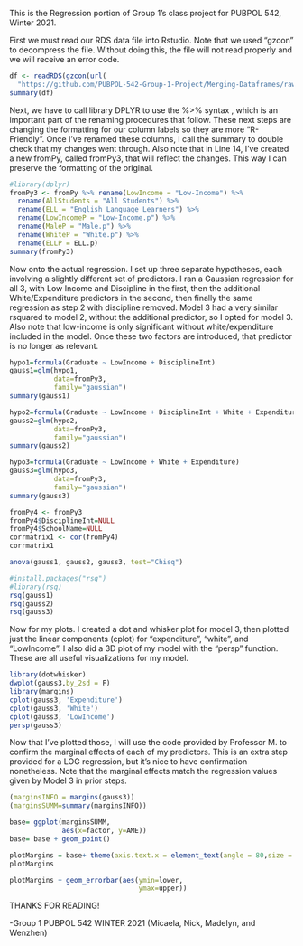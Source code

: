 This is the Regression portion of Group 1's class project for PUBPOL 542, Winter 2021.  


First we must read our RDS data file into Rstudio.  Note that we used "gzcon" to decompress the file. Without doing this, the file will not read properly and we will receive an error code.  
```r
df <- readRDS(gzcon(url(
  "https://github.com/PUBPOL-542-Group-1-Project/Merging-Dataframes/raw/main/datafiles/finaldata.RDS")))
summary(df)
```

Next, we have to call library DPLYR to use the %>% syntax , which is an important part of the renaming procedures that follow.  These next steps are changing the formatting for our column labels so they are more "R-Friendly". Once I've renamed these columns, I call the summary to double check that my changes went through. Also note that in Line 14, I've created a new fromPy, called fromPy3, that will reflect the changes.  This way I can preserve the formatting of the original.  
```r
#library(dplyr)
fromPy3 <- fromPy %>% rename(LowIncome = "Low-Income") %>% 
  rename(AllStudents = "All Students") %>% 
  rename(ELL = "English Language Learners") %>%
  rename(LowIncomeP = "Low-Income.p") %>%
  rename(MaleP = "Male.p") %>%
  rename(WhiteP = "White.p") %>%
  rename(ELLP = ELL.p)
summary(fromPy3)
```
Now onto the actual regression.  I set up three separate hypotheses, each involving a slightly different set of predictors.  I ran a Gaussian regression for all 3, with Low Income and Discipline in the first, then the additional White/Expenditure predictors in the second, then finally the same regression as step 2 with discipline removed.  Model 3 had a very similar rsquared to model 2, without the additional predictor, so I opted for model 3. Also note that low-income is only significant without white/expenditure included in the model.  Once these two factors are introduced, that predictor is no longer as relevant.    
```r
hypo1=formula(Graduate ~ LowIncome + DisciplineInt)
gauss1=glm(hypo1, 
           data=fromPy3,
           family="gaussian")
summary(gauss1)

hypo2=formula(Graduate ~ LowIncome + DisciplineInt + White + Expenditure)
gauss2=glm(hypo2,
           data=fromPy3,
           family="gaussian")
summary(gauss2)

hypo3=formula(Graduate ~ LowIncome + White + Expenditure)
gauss3=glm(hypo3,
           data=fromPy3,
           family="gaussian")
summary(gauss3)

fromPy4 <- fromPy3
fromPy4$DisciplineInt=NULL
fromPy4$SchoolName=NULL
corrmatrix1 <- cor(fromPy4)
corrmatrix1

anova(gauss1, gauss2, gauss3, test="Chisq")

#install.packages("rsq")
#library(rsq)
rsq(gauss1)
rsq(gauss2)
rsq(gauss3)
```
Now for my plots.  I created a dot and whisker plot for model 3, then plotted just the linear components (cplot) for "expenditure", "white", and "LowIncome".  I also did a 3D plot of my model with the "persp" function.  These are all useful visualizations for my model.  

```r
library(dotwhisker)
dwplot(gauss3,by_2sd = F)
library(margins)
cplot(gauss3, 'Expenditure')
cplot(gauss3, 'White')
cplot(gauss3, 'LowIncome')
persp(gauss3)

```

Now that I've plotted those, I will use the code provided by Professor M. to confirm the marginal effects of each of my predictors.  This is an extra step provided for a LOG regression, but it's nice to have confirmation nonetheless. Note that the marginal effects match the regression values given by Model 3 in prior steps.  
```r
(marginsINFO = margins(gauss3))
(marginsSUMM=summary(marginsINFO))

base= ggplot(marginsSUMM,
             aes(x=factor, y=AME))
base= base + geom_point()

plotMargins = base+ theme(axis.text.x = element_text(angle = 80,size = 6,hjust = 1))
plotMargins

plotMargins + geom_errorbar(aes(ymin=lower, 
                                ymax=upper))
```

THANKS FOR READING!

-Group 1 PUBPOL 542 WINTER 2021
(Micaela, Nick, Madelyn, and Wenzhen)

